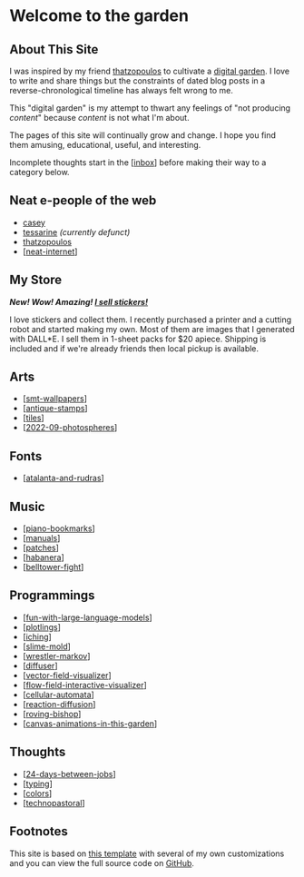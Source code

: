 
# Welcome to the garden

<SiteLogo />

## About This Site

I was inspired by my friend [thatzopoulos] to cultivate a [digital garden]. I love to write and share things but the constraints of dated blog posts in a reverse-chronological timeline has always felt wrong to me.

This "digital garden" is my attempt to thwart any feelings of "not producing _content_" because _content_ is not what I'm about.

The pages of this site will continually grow and change.
I hope you find them amusing, educational, useful, and interesting.

Incomplete thoughts start in the [[inbox]] before making their way to a category below.

## Neat e-people of the web

- [casey]
- [tessarine] _(currently defunct)_
- [thatzopoulos]
- [[neat-internet]]

## My Store

**_New! Wow! Amazing! [I sell stickers!](store/zelda)_**

I love stickers and collect them. I recently purchased a printer and a cutting robot and started making my own. Most of them are images that I generated with DALL\*E. I sell them in 1-sheet packs for $20 apiece. Shipping is included and if we're already friends then local pickup is available.

## Arts

- [[smt-wallpapers]]
- [[antique-stamps]]
- [[tiles]]
- [[2022-09-photospheres]]

## Fonts

- [[atalanta-and-rudras]]

## Music

- [[piano-bookmarks]]
- [[manuals]]
- [[patches]]
- [[habanera]]
- [[belltower-fight]]

## Programmings

- [[fun-with-large-language-models]]
- [[plotlings]]
- [[iching]]
- [[slime-mold]]
- [[wrestler-markov]]
- [[diffuser]]
- [[vector-field-visualizer]]
- [[flow-field-interactive-visualizer]]
- [[cellular-automata]]
- [[reaction-diffusion]]
- [[roving-bishop]]
- [[canvas-animations-in-this-garden]]

## Thoughts

- [[24-days-between-jobs]]
- [[typing]]
- [[colors]]
- [[technopastoral]]

## Footnotes

This site is based on [this template][site-template] with several of my own customizations and you can view the full source code on [GitHub].

[casey]: https://sowe.li
[tessarine]: http://tesseract.page
[thatzopoulos]: https://athanasi.us
[digital garden]: https://maggieappleton.com/garden-history
[site-template]: https://github.com/yenly/foamy-nextjs
[github]: https://github.com/Velfi/digital-garden
[//begin]: # "Autogenerated link references for markdown compatibility"
[inbox]: inbox "Inbox"
[neat-internet]: neat-internet "Cool stuff the internet exposed me to"
[smt-wallpapers]: art/smt-wallpapers "Shin Megami Tensei Wallpapers"
[antique-stamps]: art/antique-stamps "Antique stamps converted to SVG"
[tiles]: art/tiles/tiles "Tiles"
[2022-09-photospheres]: art/photos/2022-09-photospheres "September '22 Photo Spheres"
[atalanta-and-rudras]: fonts/atalanta-and-rudras "Pixel Fonts (Atalanta and Rudras)"
[piano-bookmarks]: music/piano-bookmarks "Piano Bookmarks"
[manuals]: synth/manuals "Synth Manuals"
[patches]: synth/patches "Synth Presets"
[habanera]: music/habanera "Habanera For Two Flutes And A Cello"
[belltower-fight]: music/belltower-fight "Belltower Fight"
[fun-with-large-language-models]: ai/fun-with-large-language-models "Fun with large language models"
[plotlings]: programming/plotlings "Plotter Art Generation Suite"
[iching]: programming/iching "I Ching"
[slime-mold]: programming/slime-mold "Slime Mold (Physarum) Simulation"
[wrestler-markov]: programming/wrestler-markov "I created a Wrestler"
[diffuser]: programming/diffuser "Diffuser"
[vector-field-visualizer]: programming/vector-field-visualizer "Visualizing dimensional noise algorithms"
[flow-field-interactive-visualizer]: programming/flow-field-interactive-visualizer "Painting flow fields"
[cellular-automata]: programming/cellular-automata "TODO cellular-automata"
[reaction-diffusion]: programming/reaction-diffusion "Gray Scott Reaction Diffusion Simulation"
[roving-bishop]: programming/roving-bishop "TODO roving-bishop"
[canvas-animations-in-this-garden]: programming/canvas-animations-in-this-garden "How this site uses Canvas to render art and animations"
[24-days-between-jobs]: thoughts/24-days-between-jobs "Time off between jobs"
[typing]: thoughts/typing "On Typing"
[colors]: thoughts/colors/colors "On Colors"
[technopastoral]: thoughts/technopastoral "On Digital Gardens"
[//end]: # "Autogenerated link references"

